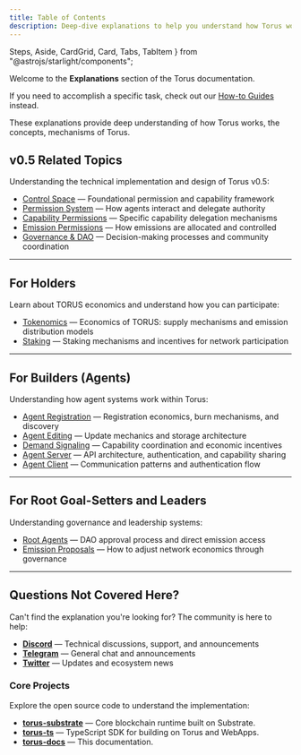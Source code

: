 ```yaml
---
title: Table of Contents
description: Deep-dive explanations to help you understand how Torus works under the hood.
---
```

  Steps,
  Aside,
  CardGrid,
  Card,
  Tabs,
  TabItem
} from "@astrojs/starlight/components";

Welcome to the **Explanations** section of the Torus documentation.

If you need to accomplish a specific task, check out our [How-to Guides](https://docs.torus.network/how-to-guides/start-here/) instead.   

These explanations provide deep understanding of how Torus works, the concepts, mechanisms of Torus.   

## v0.5 Related Topics

Understanding the technical implementation and design of Torus v0.5:

- [Control Space](https://docs.torus.network/explanations/v05/control-space/) — Foundational permission and capability framework
- [Permission System](https://docs.torus.network/explanations/v05/permissions/) — How agents interact and delegate authority
- [Capability Permissions](https://docs.torus.network/explanations/v05/capability-permissions/) — Specific capability delegation mechanisms
- [Emission Permissions](https://docs.torus.network/explanations/v05/emission-permissions/) — How emissions are allocated and controlled
- [Governance & DAO](https://docs.torus.network/explanations/v05/governance-dao/) — Decision-making processes and community coordination

---

## For Holders


Learn about TORUS economics and understand how you can participate:

- [Tokenomics](https://docs.torus.network/explanations/holders/tokenomics/) — Economics of TORUS: supply mechanisms and emission distribution models
- [Staking](https://docs.torus.network/explanations/holders/staking/) — Staking mechanisms and incentives for network participation


---

## For Builders (Agents)

Understanding how agent systems work within Torus:

- [Agent Registration](https://docs.torus.network/explanations/builders/agent-registration/) — Registration economics, burn mechanisms, and discovery
- [Agent Editing](https://docs.torus.network/explanations/builders/agent-editing/) — Update mechanics and storage architecture
- [Demand Signaling](https://docs.torus.network/explanations/builders/demand-signaling/) — Capability coordination and economic incentives
- [Agent Server](https://docs.torus.network/explanations/builders/agent-server/) — API architecture, authentication, and capability sharing
- [Agent Client](https://docs.torus.network/explanations/builders/agent-client/) — Communication patterns and authentication flow

---

## For Root Goal-Setters and Leaders

Understanding governance and leadership systems:

- [Root Agents](https://docs.torus.network/explanations/goal-leaders/root-agents/) — DAO approval process and direct emission access
- [Emission Proposals](https://docs.torus.network/explanations/goal-leaders/emission-proposals/) — How to adjust network economics through governance

---


## Questions Not Covered Here?

Can't find the explanation you're looking for? The community is here to help:

- **[Discord](https://discord.gg/torus)** — Technical discussions, support, and announcements
- **[Telegram](https://t.me/torusnetwork)** — General chat and announcements
- **[Twitter](https://x.com/torus_network)** — Updates and ecosystem news

### Core Projects

Explore the open source code to understand the implementation:

- **[torus-substrate](https://github.com/renlabs-dev/torus-substrate)** — Core blockchain runtime built on Substrate.
- **[torus-ts](https://github.com/renlabs-dev/torus-ts)** — TypeScript SDK for building on Torus and WebApps.
- **[torus-docs](https://github.com/renlabs-dev/torus-docs)** — This documentation.